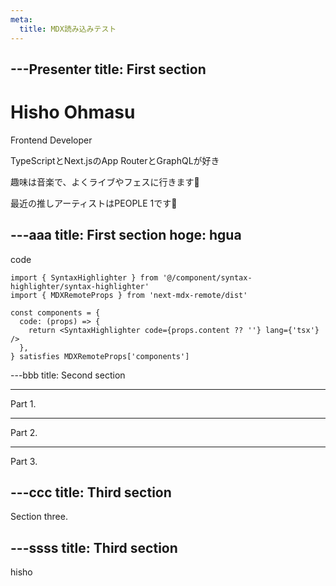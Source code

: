```yaml
---
meta:
  title: MDX読み込みテスト
---
```




---Presenter
title: First section
---

<Presenter imageSrc={image}>
  <div>
    <div>
      <h1 className={'text-40 font-bold leading-normal'}>Hisho Ohmasu</h1>
      <p className={'font-bold text-22 mt-1'}>Frontend Developer</p>
    </div>
    <div className={'text-18 mt-12'}>
      <p className={'leading-1.8'}>TypeScriptとNext.jsのApp RouterとGraphQLが好き</p>
      <p className={'leading-1.8'}>趣味は音楽で、よくライブやフェスに行きます🤟</p>
      <p className={'leading-1.8'}>最近の推しアーティストはPEOPLE 1です🐶</p>
    </div>
  </div>
</Presenter>

---aaa
title: First section
hoge: hgua
---

<Heading>code</Heading>

```tsx
import { SyntaxHighlighter } from '@/component/syntax-highlighter/syntax-highlighter'
import { MDXRemoteProps } from 'next-mdx-remote/dist'

const components = {
  code: (props) => {
    return <SyntaxHighlighter code={props.content ?? ''} lang={'tsx'} />
  },
} satisfies MDXRemoteProps['components']
```

---bbb
title: Second section

---

Part 1.

---

Part 2.

---

Part 3.

---ccc
title: Third section
---

Section three.


---ssss
title: Third section
---

hisho